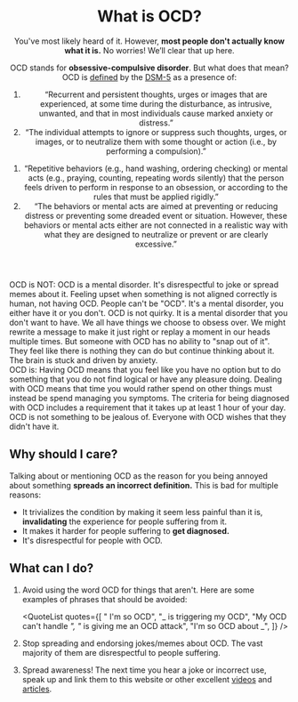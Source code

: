 <Meta
  title="What is OCD?"
  description="OCD is misunderstood. Find out more here."
  social="/social/ocd.jpg"
/>

<Header>

# What is OCD?

You've most likely heard of it. However, **most people don't actually know what it is.** No worries! We’ll clear that up here.

OCD stands for **obsessive-compulsive disorder**. But what does that mean? OCD is [defined](https://www.ncbi.nlm.nih.gov/books/NBK519704/table/ch3.t13) by the [DSM-5](https://en.wikipedia.org/wiki/DSM-5) as a presence of:

<Definition>
<DefinitionItem summary="Obsessions">

1. “Recurrent and persistent thoughts, urges or images that are experienced, at some time during the disturbance, as intrusive, unwanted, and that in most individuals cause marked anxiety or distress.”
2. “The individual attempts to ignore or suppress such thoughts, urges, or images, or to neutralize them with some thought or action (i.e., by performing a compulsion).”

</DefinitionItem>
<DefinitionItem summary="Compulsions">

1. “Repetitive behaviors (e.g., hand washing, ordering checking) or mental acts (e.g., praying, counting, repeating words silently) that the person feels driven to perform in response to an obsession, or according to the rules that must be applied rigidly.”
2. “The behaviors or mental acts are aimed at preventing or reducing distress or preventing some dreaded event or situation. However, these behaviors or mental acts either are not connected in a realistic way with what they are designed to neutralize or prevent or are clearly excessive.”

</DefinitionItem>
</Definition>

</Header>

<Box>
<div>
<IconHeading url="/icons/cross.svg" alt="Cross icon">OCD is NOT:</IconHeading>

<Definition>
  <DefinitionItem summary="Something to joke about">
    OCD is a mental disorder. It's disrespectful to joke or spread memes about
    it.
  </DefinitionItem>
  <DefinitionItem summary="Being upset at asymmetrical things">
    Feeling upset when something is not aligned correctly is human, not having
    OCD.
  </DefinitionItem>
  <DefinitionItem summary="A personality type">
    People can't be "OCD". It's a mental disorder, you either have it or you
    don't.
  </DefinitionItem>
  <DefinitionItem summary="Quirky">
    OCD is not quirky. It is a mental disorder that you don't want to have.
  </DefinitionItem>
  <DefinitionItem summary="A choice">
    We all have things we choose to obsess over. We might rewrite a message to
    make it just right or replay a moment in our heads multiple times. But
    someone with OCD has no ability to "snap out of it". They feel like there is
    nothing they can do but continue thinking about it. The brain is stuck and
    driven by anxiety.
  </DefinitionItem>
</Definition>
</div>

<div>
<IconHeading url="/icons/check.svg" alt="Check icon">OCD is:</IconHeading>

<Definition>
    <DefinitionItem summary="Taxing">Having OCD means that you feel like you have no option but to do something that you do not find logical or have any pleasure doing.</DefinitionItem>
    <DefinitionItem summary="Time-consuming">Dealing with OCD means that time you would rather spend on other things must instead be spend managing you symptoms. The criteria for being diagnosed with OCD includes a requirement that it takes up at least 1 hour of your day.</DefinitionItem>
    <DefinitionItem summary="Unwanted">OCD is not something to be jealous of. Everyone with OCD wishes that they didn't have it.</DefinitionItem>
</Definition>
</div>

</Box>

<Section>

## Why should I care?

Talking about or mentioning OCD as the reason for you being annoyed about something **spreads an incorrect definition.** This is bad for multiple reasons:

- It trivializes the condition by making it seem less painful than it is, **invalidating** the experience for people suffering from it.
- It makes it harder for people suffering to **get diagnosed.**
- It's disrespectful for people with OCD.

</Section>

<Section>

## What can I do?

1. Avoid using the word OCD for things that aren't. Here are some examples of phrases that should be avoided:

   <QuoteList
     quotes={[
       " I'm so OCD",
       "_ is triggering my OCD",
       "My OCD can't handle _",
       "_ is giving me an OCD attack",
       "I'm so OCD about _",
     ]}
   />

2. Stop spreading and endorsing jokes/memes about OCD. The vast majority of them are disrespectful to people suffering.
3. Spread awareness! The next time you hear a joke or incorrect use, speak up and link them to this website or other excellent [videos](https://www.youtube.com/watch?v=EXx20g2Poe8) and [articles](https://iocdf.org/blog/2013/03/01/5-things-ocd-is-not/).

</Section>
